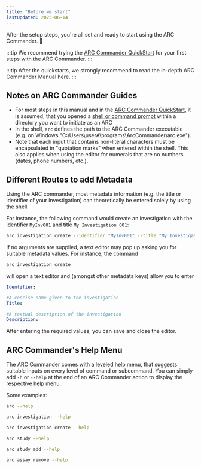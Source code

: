 ```yaml
---
title: "Before we start"
lastUpdated: 2023-06-14
---
```



After the setup steps, you're all set and ready to start using the ARC Commander. 🎉

:::tip
We recommend trying the [ARC Commander QuickStart](/nfdi4plants.knowledgebase/arc-commander/arc-commander-quick-start) for your first steps with the ARC Commander. 
:::

:::tip
After the quickstarts, we strongly recommend to read the in-depth ARC Commander Manual here. 
:::


## Notes on ARC Commander Guides

- For most steps in this manual and in the [ARC Commander QuickStart](/nfdi4plants.knowledgebase/arc-commander/arc-commander-quick-start), it is assumed, that you opened a [shell or command prompt](/nfdi4plants.knowledgebase/fundamentals/tutorial-command-line) within a directory you want to initiate as an ARC
- In the shell, `arc` defines the path to the ARC Commander executable (e.g. on Windows "C:\Users\userA\programs\ArcCommander\arc.exe").
- Note that each input that contains non-literal characters must be encapsulated in "quotation marks" when entered within the shell. This also applies when using the editor for numerals that are no numbers (dates, phone numbers, etc.).

## Different Routes to add Metadata

Using the ARC commander, most metadata information (e.g. the title or identifier of your investigation) can theoretically be entered solely by using the shell.

For instance, the following command would create an investigation with the identifier `MyInv001` and title `My Investigation 001`:

```bash "\"MyInv001\"" "\"My Investigation 001\""
arc investigation create --identifier "MyInv001" --title "My Investigation 001"
``` 

If no arguments are supplied, a text editor may pop up asking you for suitable metadata values. 
For instance, the command 

```bash
arc investigation create
```

will open a text editor and (amongst other metadata keys) allow you to enter


```yaml
Identifier:

#A concise name given to the investigation
Title:

#A textual description of the investigation
Description:
```

After entering the required values, you can save and close the editor.

## ARC Commander's Help Menu

The ARC Commander comes with a leveled help menu, that suggests suitable inputs on every level of command or subcommand. You can simply add `-h` or `--help` at the end of an ARC Commander action to display the respective help menu.

Some examples: 

```bash
arc --help
```


```bash
arc investigation --help
```
```bash
arc investigation create --help
```

```bash
arc study --help
```

```bash
arc study add --help
```

```bash
arc assay remove --help
```
